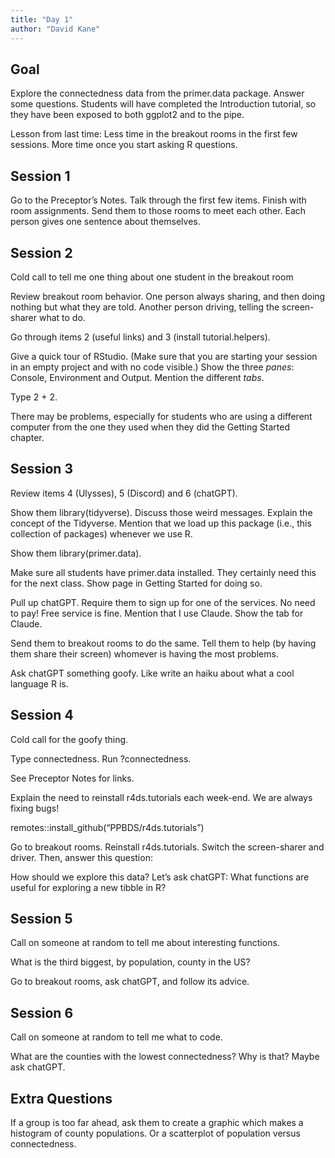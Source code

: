 ```yaml
---
title: "Day 1"
author: "David Kane"
---
```



## Goal

Explore the connectedness data from the primer.data package. Answer some questions. Students will have completed the Introduction tutorial, so they have been exposed to both ggplot2 and to the pipe.

Lesson from last time: Less time in the breakout rooms in the first few sessions. More time once you start asking R questions.

## Session 1

Go to the Preceptor's Notes. Talk through the first few items. Finish with room assignments. Send them to those rooms to meet each other. Each person gives one sentence about themselves. 

## Session 2

Cold call to tell me one thing about one student in the breakout room

Review breakout room behavior. One person always sharing, and then doing nothing but what they are told. Another person driving, telling the screen-sharer what to do.

Go through items 2 (useful links) and 3 (install tutorial.helpers). 

Give a quick tour of RStudio. (Make sure that you are starting your session in an empty project and with no code visible.) Show the three *panes*: Console, Environment and Output. Mention the different *tabs*. 

Type 2 + 2. 

There may be problems, especially for students who are using a different computer from the one they used when they did the Getting Started chapter.

## Session 3

Review items 4 (Ulysses), 5 (Discord) and 6 (chatGPT).

Show them library(tidyverse). Discuss those weird messages. Explain the concept of the Tidyverse. Mention that we load up this package (i.e., this collection of packages) whenever we use R.

Show them library(primer.data). 

Make sure all students have primer.data installed. They certainly need this for the next class. Show page in Getting Started for doing so.

Pull up chatGPT. Require them to sign up for one of the services. No need to pay! Free service is fine. Mention that I use Claude. Show the tab for Claude.

Send them to breakout rooms to do the same. Tell them to help (by having them share their screen) whomever is having the most problems.

Ask chatGPT something goofy. Like write an haiku about what a cool language R is.

## Session 4

Cold call for the goofy thing.

Type connectedness. Run ?connectedness. 

See Preceptor Notes for links.

Explain the need to reinstall r4ds.tutorials each week-end. We are always fixing bugs!

remotes::install_github("PPBDS/r4ds.tutorials")

Go to breakout rooms. Reinstall r4ds.tutorials. Switch the screen-sharer and driver. Then, answer this question:

How should we explore this data? Let's ask chatGPT: What functions are useful for exploring a new tibble in R?


## Session 5

Call on someone at random to tell me about interesting functions.

What is the third biggest, by population, county in the US?

Go to breakout rooms, ask chatGPT, and follow its advice.

## Session 6

Call on someone at random to tell me what to code.

What are the counties with the lowest connectedness? Why is that? Maybe ask chatGPT.


## Extra Questions

If a group is too far ahead, ask them to create a graphic which makes a histogram of county populations. Or a scatterplot of population versus connectedness.

